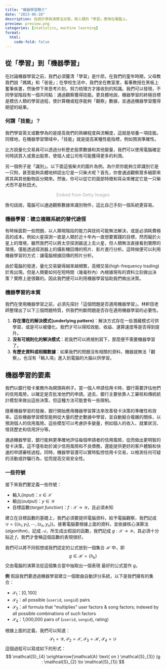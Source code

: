 ```yaml
---
title: "機器學習簡介"
date: "2023-06-28"
description: 從統計學與演算法出發，將人類的「學習」應用在電腦上。
preview: preview.png
categories: [statistics, machine learning]
format:
  html: 
    code-fold: false
---
```


## 從「學習」到「機器學習」

在討論機器學習之前，我們必須釐清「學習」是什麽。在我們的童年時期，父母教我們說「媽媽」和「爸爸」；在學校生活中，我們坐在教室里，看著教授在黑板上奮筆疾書，然後停下來思考片刻，努力梳理方才接收到的知識。我們可以發現，不同學習階段有一個共同點：通過觀察獲得技能。更具體地說，機器學習的終極目標是模仿人類的學習過程，使計算機或程序能夠「觀察」數據，並通過機器學習獲得期望的結果。

### 何謂「技能」？

我們學習英文或數學為的是提高我們的熟練程度與流暢度，這就是培養一項技能。同樣地，在機器學習領域中，「技能」就是提高某種性能指標，例如預測準確性。

比方說量化交易員可以透過分析歷史股票數據和其他變量，我們可以使用電腦確定何時該買入或賣出股票，使個人或公司有可能獲得更多的利潤。

另一個例子是「識別」。以下面這張柴犬的圖片為例。為什麽你能夠立即識別它是一只狗，甚至能夠具體地辨認出它是一只柴犬呢？首先，你會通過觀察眾多細節來將其與其他動物區分開來。然後，你可以從它的面部特徵和耳朵來確定它是一只柴犬而不是秋田犬。

<center>
<a id='wiq4C2RfRyB9r5arAq00fg' class='gie-single' href='http://www.gettyimages.com/detail/1214044812' target='_blank' style='color:#a7a7a7;text-decoration:none;font-weight:normal !important;border:none;display:inline-block;'>Embed from Getty Images</a><script>window.gie=window.gie||function(c){(gie.q=gie.q||[]).push(c)};gie(function(){gie.widgets.load({id:'wiq4C2RfRyB9r5arAq00fg',sig:'I_OA_qyFwJvXMIsNvXyq_2TSWYJXgk4slmUbY9R1krE=',w:'509px',h:'339px',items:'1214044812',caption: true ,tld:'com',is360: false })});</script><script src='//embed-cdn.gettyimages.com/widgets.js' charset='utf-8' async></script>
</center>

換句話說，電腦可以通過觀察數據來識別物件，這比自己手刻一個系統更容易。

### 機器學習：建立複雜系統的替代途徑

有時候面對一些問題，以人類現階段的能力與技術可能無法解決，或是必須耗費極高的成本。例如火星探測一直是人類於近十年內一直想要實踐的目標，然而礙於火星上的環境，雖然我們可以將太空探測器送上去火星，但人類無法直接看到實際的環境，僅能透過探測器上的攝影機回傳的照片、影片進行分析。這時候便可以利用機器學習的方式：讓電腦根據回傳的照片分析。

由於電腦的發達，量化交易變得越來越頻繁，高頻交易(high-frequency trading)於焉出現。但是人類要如何在短時間（幾毫秒內）內根據現有的資料立刻做出決策？實際上是很難的。因此我們便可以利用機器學習協助我們做出決策。

### 機器學習的本質

我們在使用機器學習之前，必須先探討「這個問題是否適用機器學習」。林軒田老師整理出了以下三個問題特質，供我們判斷問題是否存在適用機器學習的必要性。

1. **存在潛在的解決模式(underlying pattern)**：解決方式存在一些潛藏模式可供學習，或是可以被優化，我們才可以得知效能、收益、運算速度等是否得到提升。
2. **沒有可規則化的解決模式**：若我們可以將規則寫下，那麼便不需要機器學習了。
3. **有歷史資料或相關數據**：如果我們的問題沒有相關的資料，機器就無法「觀察」，也沒有「輸入項」進入到電腦的大腦以供學習。


## 機器學習的要素

我們以銀行發卡業務作為開頭與例子。當一個人申請信用卡時，銀行需要評估他們的信用風險，以確定是否批准他們的申請。過去，銀行主要依靠人工審核和傳統統計模型來做出這些決策，但這種方法可能會有一些限制。

隨著機器學習的發展，銀行開始應用機器學習算法來改善發卡決策的準確性和效率。這些機器學習模型能夠從大量的歷史數據中學習，並自動擬合複雜的關係，以預測個人的信用風險。這些模型可以考慮許多變量，例如個人的收入、就業狀況、借貸歷史和信用評分等。

通過機器學習，銀行能夠更準確地評估每個申請者的信用風險，從而做出更明智的發卡決策。這不僅有助於減少信用風險和不良債務，還能提供更好的客戶體驗和快速的申請審核過程。同時，機器學習還可以實時監控信用卡交易，以檢測任何可疑的活動或詐騙行為，從而提高交易安全性。


### 一些符號

接下來我們要定義一些符號：

- 輸入(*input*)：$x \in \mathcal{X}$
- 輸出(*output*)：$y \in \mathcal{Y}$
- 目標函數(*target function*)：$f:\mathcal{X} \to \mathcal{Y}$，且必須未知

建立在目標函數的基礎上，我們必須要提供電腦資料，給予電腦觀察，我們記成 $\mathcal{D} = \{(x_1, y_1), \cdots, (x_n, y_n)\}$。接著電腦要根據上面的資料，並依據核心演算法(*algorithm*)，記成 $\mathcal{A}$，所生成出假設的函數，我們記成 $g:\mathcal{X} \to \mathcal{Y}$，其必須十分貼近 $f$，我們才會稱這個函數的表現很好。

我們可以將不同假想或我們認定的公式放到一個集合 $\mathcal{H}$ 中，即 
$$
g \in \mathcal{H} = \{h_{k}\}
$$
交由電腦的演算法從這個集合當中抽取出一個表現
最好的公式當作 $g$。

**例** 假設我們要透過機器學習建立一個歌曲自動評分系統，以下是我們擁有的集合：

- $\mathcal{S}_{1}$：$[0, 100]$
- $\mathcal{S}_{2}$：all possible (`userid`, `songid`) pairs
- $\mathcal{S}_{3}$：all formula that "multiplies" user factors & song factors;
indexed by all possible combinations of such factors
- $\mathcal{S}_{4}$：1,000,000 pairs of (`userid`, `songid`), rating)

根據上面的定義，我們可以知道：
$$
\mathcal{S}_{1} = \mathcal{Y}, \; \mathcal{S}_{2} = \mathcal{X}, \; \mathcal{S}_{3} = \mathcal{H}, \; \mathcal{S}_{4} = \mathcal{D}
$$
這個過程可以寫成如下的形式：
$$
\mathcal{S}_{4} \xrightarrow{\mathcal{A} \text{ on } \mathcal{S}_{3}} (g : \mathcal{S}_{2} \to \mathcal{S}_{1}) 
$$



